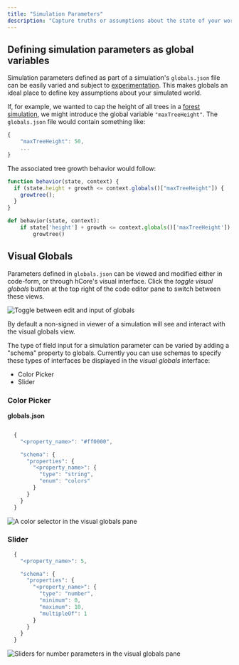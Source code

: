 ```yaml
---
title: "Simulation Parameters"
description: "Capture truths or assumptions about the state of your world which can easily be varied"
---
```


## Defining simulation parameters as global variables

Simulation parameters defined as part of a simulation's `globals.json` file can be easily varied and subject to [experimentation](/docs/simulations/run/experiment/). This makes globals an ideal place to define key assumptions about your simulated world.

If, for example, we wanted to cap the height of all trees in a [forest simulation](https://simulation.hash.ai/@hash/forest), we might introduce the global variable `"maxTreeHeight"`. The `globals.json` file would contain something like:

```javascript
{
    "maxTreeHeight": 50,
    ...
}
```

The associated tree growth behavior would follow:

<Tabs>
<Tab title="JavaScript" >

```javascript
function behavior(state, context) {
  if (state.height + growth <= context.globals()["maxTreeHeight"]) {
    growtree();
  }
}
```

</Tab>

<Tab title="Python" >

```python
def behavior(state, context):
    if state['height'] + growth <= context.globals()['maxTreeHeight']):
        growtree()
```

</Tab>
</Tabs>

## Visual Globals

Parameters defined in `globals.json` can be viewed and modified either in code-form, or through hCore's visual interface. Click the _toggle visual globals_ button at the top right of the code editor pane to switch between these views.

![Toggle between edit and input of globals](https://cdn-us1.hash.ai/site/docs/kapture-2020-12-09-at-11.52.28.gif)

<Hint style="info">
  By default a non-signed in viewer of a simulation will see and interact with
  the visual globals view.
</Hint>

The type of field input for a simulation parameter can be varied by adding a "schema" property to globals. Currently you can use schemas to specify these types of interfaces be displayed in the _visual globals_ interface:

- Color Picker
- Slider

### Color Picker

**globals.json**

```javascript

  {
    "<property_name>": "#ff0000",

    "schema": {
      "properties": {
        "<property_name>": {
          "type": "string",
          "enum": "colors"
        }
      }
    }
  }
```

![A color selector in the visual globals pane](https://cdn-us1.hash.ai/site/docs/screen-shot-2020-12-09-at-12.06.10-pm.png)

### Slider

```javascript
  {
    "<property_name>": 5,

    "schema": {
      "properties": {
        "<property_name>": {
          "type": "number",
          "minimum": 0,
          "maximum": 10,
          "multipleOf": 1
        }
      }
    }
  }
```

![Sliders for number parameters in the visual globals pane](https://cdn-us1.hash.ai/site/docs/image%20%2832%29.png)
